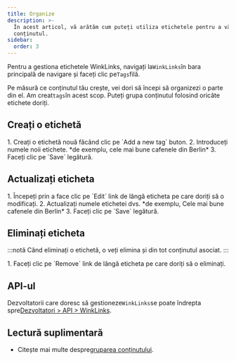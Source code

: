 ```yaml
---
title: Organize
description: >-
  În acest articol, vă arătăm cum puteți utiliza etichetele pentru a vă organiza
  conținutul.
sidebar:
  order: 3
---
```


Pentru a gestiona etichetele WinkLinks, navigați la`WinkLinks`în bara principală de navigare și faceți clic pe`Tags`filă.

Pe măsură ce conținutul tău crește, vei dori să începi să organizezi o parte din el. Am creat`tags`în acest scop. Puteți grupa conținutul folosind oricâte etichete doriți.

## Creați o etichetă

<Steps>
  1. Creați o etichetă nouă făcând clic pe `Add a new tag` buton.
  2. Introduceți numele noii etichete. *de exemplu, cele mai bune cafenele din Berlin*
  3. Faceți clic pe `Save` legătură.
</Steps>


## Actualizați eticheta

<Steps>
  1. Începeți prin a face clic pe `Edit` link de lângă eticheta pe care doriți să o modificați.
  2. Actualizați numele etichetei dvs. *de exemplu, Cele mai bune cafenele din Berlin*
  3. Faceți clic pe `Save` legătură.
</Steps>


## Eliminați eticheta

:::notă
Când eliminați o etichetă, o veți elimina și din tot conținutul asociat.
:::

<Steps>
  1. Faceți clic pe `Remove` link de lângă eticheta pe care doriți să o eliminați.
</Steps>


## API-ul

Dezvoltatorii care doresc să gestioneze`WinkLinks`se poate îndrepta spre[Dezvoltatori > API > WinkLinks](/developers/apis/#winklinks-api).

## Lectură suplimentară

* Citește mai multe despre[gruparea conținutului](/link-manager/content#grouping-content).

